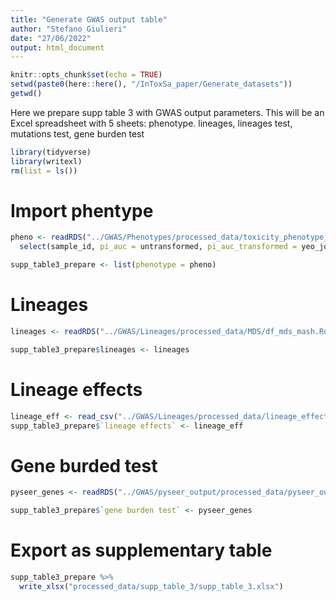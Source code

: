 ```yaml
---
title: "Generate GWAS output table"
author: "Stefano Giulieri"
date: "27/06/2022"
output: html_document
---
```


```r
knitr::opts_chunk$set(echo = TRUE)
setwd(paste0(here::here(), "/InToxSa_paper/Generate_datasets"))
getwd()
```

Here we prepare supp table 3 with GWAS output parameters. This will be an Excel spreadsheet with 5 sheets: phenotype. lineages, lineages test, mutations test, gene burden test

```r
library(tidyverse)
library(writexl)
rm(list = ls())
```

# Import phentype

```r
pheno <- readRDS("../GWAS/Phenotypes/processed_data/toxicity_phenotype_with_norm.Rda") %>%
  select(sample_id, pi_auc = untransformed, pi_auc_transformed = yeo_johnson)

supp_table3_prepare <- list(phenotype = pheno)
```

# Lineages

```r
lineages <- readRDS("../GWAS/Lineages/processed_data/MDS/df_mds_mash.Rda")

supp_table3_prepare$lineages <- lineages
```

# Lineage effects

```r
lineage_eff <- read_csv("../GWAS/Lineages/processed_data/lineage_effects_data.csv")
supp_table3_prepare$`lineage effects` <- lineage_eff
```

# Gene burded test

```r
pyseer_genes <- readRDS("../GWAS/pyseer_output/processed_data/pyseer_output_toxicity_genes.Rda")

supp_table3_prepare$`gene burden test` <- pyseer_genes
```


# Export as supplementary table

```r
supp_table3_prepare %>%
  write_xlsx("processed_data/supp_table_3/supp_table_3.xlsx")
```
